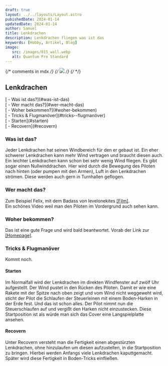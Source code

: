 ```yaml
---
draft: true
layout: ../../layouts/Layout.astro
pubishedDate: 2024-01-14
updatedDate: 2024-01-14
author: Samuel
title: Lenkdrachen
description: Lenkdrachen fliegen was ist das
keywords: [Hobby, Artikel, Blog]
image:
   src: /images/015_wall.webp
   alt: Quantum Pro Standard
---
```



{/* comments in mdx */}
{/* <img class="seiten-img" src={frontmatter.image.src}/> */}
{/* <SiteImage url="/images/seerose.webp" /> */}

<main class="w-full max-w-[1040px] p-[20px] my-0 mx-auto">

<SiteImage url="/images/015_wall.webp" />

## Lenkdrachen

<div id="toc">
   <div class="tockind">[ - Was ist das?](#was-ist-das)</div>
   <div class="tockind">[ - Wer macht das?](#wer-macht-das)</div>
   <div class="tockind">[ - Woher bekommen?](#woher-bekommen)</div>
   <div class="tockind">[ - Tricks & Flugmanöver](#tricks--flugmanöver)</div>
   <div class="tockind">[ - Starten](#starten)</div>
   <div class="tockind">[ - Recovern](#recovern)</div>
</div>

### Was ist das?

Jeder Lenkdrachen hat seinen Windbereich für den er gebaut ist. Ein eher schwerer Lenkdrachen kann mehr Wind vertragen und braucht diesen auch. Ein leichter Lenkdrachen kann schon bei sehr wenig Wind fliegen. Es gibt sogar einen Nullwinddrachen. Hier wird durch die Bewegung des Piloten nach hinten (oder pumpen mit den Armen), Luft in den Lenkdrachen strömen. Diese werden auch gern in Turnhallen geflogen.

### Wer macht das?

Zum Beispiel Felix, mit dem Badass von levelonekites <a target="_blank" class="link-red" href="https://www.youtube.com/watch?v=qnhNIq7A8AY">[Film]</a>.<br />Ein schönes Video weil man den Piloten im Vordergrund auch sehen kann.

### Woher bekommen?

Das ist eine gute Frage und wird bald beantwortet. Vorab der Link zur <a target="_blank" class="link-red" href="https://www.drachenforum.net/">[Homepage]</a>.

### Tricks & Flugmanöver

Kommt noch.

#### Starten

Im Normalfall wird der Lenkdrachen im direkten Windfenster auf zwölf Uhr aufgestellt. Der Wind pustet in den Rücken des Piloten. Damit er wie eine Rakete mit der Spitze nach oben zeigt und vom Wind nicht weggeweht wird, sticht der Pilot die Schlaufen der Steuerleinen mit einem Boden-Harken in der Erde fest. Und das ist schon alles. Der Pilot nimmt nun die Steuerschlaufen auf und vergißt den Harken nicht einzustecken. Diese Startposition ist als würde man sich das <span class="text-marker">Cover</span> eine Langspielplatte ansehen.

#### Recovern

Unter Recovern versteht man die Fertigkeit einen abgestürzten Lenkdrachen, ohne hinzulaufen um diesen aufzustellen, in die Startposition zu bringen. Hierbei werden Anfangs viele Lenkdrachen kaputtgemacht. Später wird diese Fertigkeit in Boden-Tricks einfließen.

</main>
